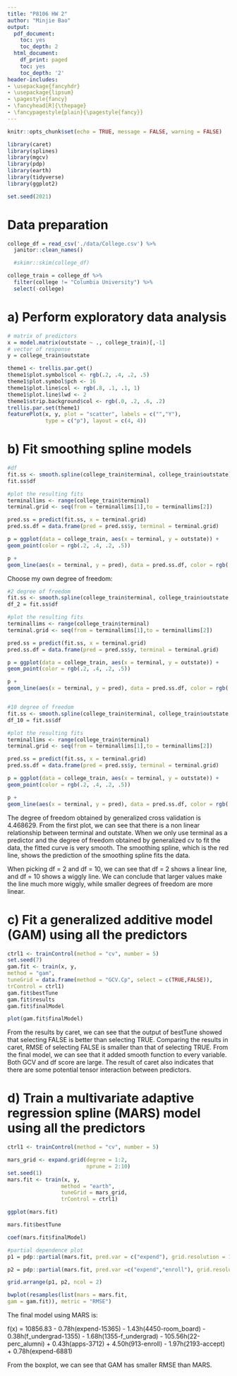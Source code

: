 ```yaml
---
title: "P8106 HW 2" 
author: "Minjie Bao"
output:
  pdf_document:
    toc: yes
    toc_depth: 2
  html_document:
    df_print: paged
    toc: yes
    toc_depth: '2'
header-includes:
- \usepackage{fancyhdr}
- \usepackage{lipsum}
- \pagestyle{fancy}
- \fancyhead[R]{\thepage}
- \fancypagestyle{plain}{\pagestyle{fancy}}
--- 
```


```r
knitr::opts_chunk$set(echo = TRUE, message = FALSE, warning = FALSE)
```


\newpage

```r
library(caret)
library(splines)
library(mgcv)
library(pdp)
library(earth)
library(tidyverse)
library(ggplot2)

set.seed(2021)
```

# Data preparation

```r
college_df = read_csv('./data/College.csv') %>% 
  janitor::clean_names() 

  #skimr::skim(college_df)

college_train = college_df %>% 
  filter(college != "Columbia University") %>% 
  select(-college)
```



# a) Perform exploratory data analysis

```r
# matrix of predictors
x = model.matrix(outstate ~ ., college_train)[,-1]
# vector of response
y = college_train$outstate

theme1 <- trellis.par.get()
theme1$plot.symbol$col <- rgb(.2, .4, .2, .5)
theme1$plot.symbol$pch <- 16
theme1$plot.line$col <- rgb(.8, .1, .1, 1)
theme1$plot.line$lwd <- 2
theme1$strip.background$col <- rgb(.0, .2, .6, .2)
trellis.par.set(theme1)
featurePlot(x, y, plot = "scatter", labels = c("","Y"),
            type = c("p"), layout = c(4, 4))
```

# b) Fit smoothing spline models
```r
#df
fit.ss <- smooth.spline(college_train$terminal, college_train$outstate)
fit.ss$df

#plot the resulting fits
terminallims <- range(college_train$terminal)
terminal.grid <- seq(from = terminallims[1],to = terminallims[2])

pred.ss = predict(fit.ss, x = terminal.grid)
pred.ss.df = data.frame(pred = pred.ss$y, terminal = terminal.grid)

p = ggplot(data = college_train, aes(x = terminal, y = outstate)) +
geom_point(color = rgb(.2, .4, .2, .5))

p +
geom_line(aes(x = terminal, y = pred), data = pred.ss.df, color = rgb(.8, .1, .1, 1)) + theme_bw()
```


Choose my own degree of freedom:
```r
#2 degree of freedom
fit.ss <- smooth.spline(college_train$terminal, college_train$outstate, df=2)
df_2 = fit.ss$df

#plot the resulting fits
terminallims <- range(college_train$terminal)
terminal.grid <- seq(from = terminallims[1],to = terminallims[2])

pred.ss = predict(fit.ss, x = terminal.grid)
pred.ss.df = data.frame(pred = pred.ss$y, terminal = terminal.grid)

p = ggplot(data = college_train, aes(x = terminal, y = outstate)) +
geom_point(color = rgb(.2, .4, .2, .5))

p +
geom_line(aes(x = terminal, y = pred), data = pred.ss.df, color = rgb(.8, .1, .1, 1)) + theme_bw()


#10 degree of freedom
fit.ss <- smooth.spline(college_train$terminal, college_train$outstate, df=10)
df_10 = fit.ss$df

#plot the resulting fits
terminallims <- range(college_train$terminal)
terminal.grid <- seq(from = terminallims[1],to = terminallims[2])

pred.ss = predict(fit.ss, x = terminal.grid)
pred.ss.df = data.frame(pred = pred.ss$y, terminal = terminal.grid)

p = ggplot(data = college_train, aes(x = terminal, y = outstate)) +
geom_point(color = rgb(.2, .4, .2, .5))

p +
geom_line(aes(x = terminal, y = pred), data = pred.ss.df, color = rgb(.8, .1, .1, 1)) + theme_bw()
```


The degree of freedom obtained by generalized cross validation is 4.468629. From the first plot, we can see that there is a non linear relationship between terminal and outstate. When we only use terminal as a predictor and the degree of freedom obtained by generalized cv to fit the data, the fitted curve is very smooth. The smoothing spline, which is the red line, shows the prediction of the smoothing spline fits the data.

When picking df = 2 and df = 10, we can see that  df = 2 shows a linear line, and df = 10 shows a wiggly line. We can conclude that larger values make the line much more wiggly, while smaller degrees of freedom are more linear.


# c) Fit a generalized additive model (GAM) using all the predictors

```r
ctrl1 <- trainControl(method = "cv", number = 5)
set.seed(7)
gam.fit <- train(x, y,
method = "gam",
tuneGrid = data.frame(method = "GCV.Cp", select = c(TRUE,FALSE)),
trControl = ctrl1)
gam.fit$bestTune
gam.fit$results
gam.fit$finalModel

plot(gam.fit$finalModel)
```

From the results by caret, we can see that the output of bestTune showed that selecting FALSE is better than selecting TRUE. Comparing the results in caret, RMSE of selecting FALSE is smaller than that of selecting TRUE. From the final model, we can see that it added smooth function to every variable. Both GCV and df score are large. The result of caret also indicates that there are some potential tensor interaction between predictors.

# d) Train a multivariate adaptive regression spline (MARS) model using all the predictors
```r
ctrl1 <- trainControl(method = "cv", number = 5)

mars_grid <- expand.grid(degree = 1:2, 
                         nprune = 2:10)
set.seed(1)
mars.fit <- train(x, y,
                 method = "earth",
                 tuneGrid = mars_grid,
                 trControl = ctrl1)

ggplot(mars.fit)

mars.fit$bestTune

coef(mars.fit$finalModel)

#partial dependence plot
p1 = pdp::partial(mars.fit, pred.var = c("expend"), grid.resolution = 10) %>% autoplot()

p2 = pdp::partial(mars.fit, pred.var =c("expend","enroll"), grid.resolution = 10) %>% plotPartial(levelplot = FALSE, zlab = "yhat", drape = TRUE, screen =list(z = 20, x = -60))

grid.arrange(p1, p2, ncol = 2)

bwplot(resamples(list(mars = mars.fit,
gam = gam.fit)), metric = "RMSE")
```

The final model using MARS is:

f(x) = 10856.83 - 0.78h(expend-15365) - 1.43h(4450-room_board) - 0.38h(f_undergrad-1355) - 1.68h(1355-f_undergrad) - 105.56h(22-perc_alumni) + 0.43h(apps-3712) + 4.50h(913-enroll) - 1.97h(2193-accept) + 0.78h(expend-6881)

From the boxplot, we can see that GAM has smaller RMSE than MARS.


